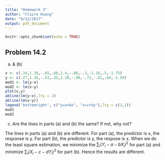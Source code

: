 ---
title: "Homework 3"
author: "Claire Huang"
date: "9/12/2017"
output: pdf_document
---

```{r setup, include=FALSE}
knitr::opts_chunk$set(echo = TRUE)
```
## Problem 14.2

(a) & (b)

```{r}
x <- c(.34,1.38,-.65,.68,1.4,-.88,-.3,-1.18,.5,-1.75)
y <- c(.27,1.34,-.53,.35,1.28,-.98,-.72,-.81,.64,-1.59)
mod1 <- lm(y~x)
mod2 <- lm(x~y)
plot(x,y)
abline(lm(y~x),lty = 2)
abline(lm(x~y))
legend('bottomright', c("y=a+bx", "x=c+dy"),lty = c(2,1))
mod1
mod2
```

(c) Are the lines in parts (a) and (b) the same? If not, why not?

The lines in parts (a) and (b) are different. For part (a), the predictor is x, the response is y. For part (b), the predictor is y, the respose is x. When we do the least square estimation, we minimize the $\sum_i(Y_i-a-bX_i)^2$ for part (a) and minimize $\sum_i(X_i-c-dY_i)^2$ for part (b). Hence the results are different.
